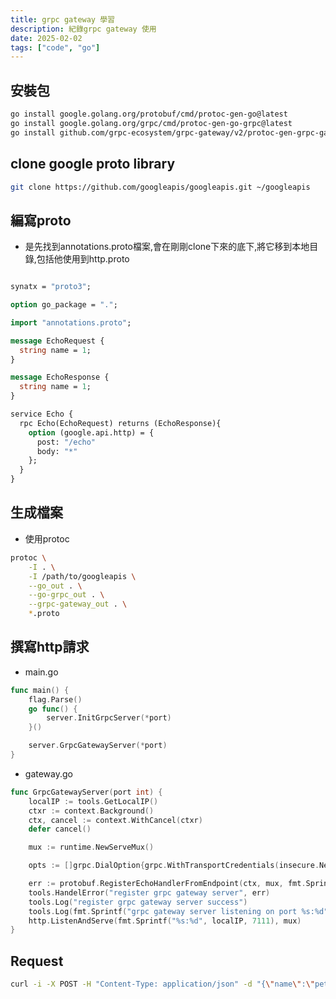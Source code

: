 ```yaml
---
title: grpc gateway 學習
description: 紀錄grpc gateway 使用
date: 2025-02-02
tags: ["code", "go"]
---
```


## 安裝包

```bash
go install google.golang.org/protobuf/cmd/protoc-gen-go@latest
go install google.golang.org/grpc/cmd/protoc-gen-go-grpc@latest
go install github.com/grpc-ecosystem/grpc-gateway/v2/protoc-gen-grpc-gateway@latest
```

## clone google proto library
```bash
git clone https://github.com/googleapis/googleapis.git ~/googleapis
```

## 編寫proto
- 是先找到annotations.proto檔案,會在剛剛clone下來的底下,將它移到本地目錄,包括他使用到http.proto
```proto

synatx = "proto3";

option go_package = ".";

import "annotations.proto";

message EchoRequest {
  string name = 1;
}

message EchoResponse {
  string name = 1;
}

service Echo {
  rpc Echo(EchoRequest) returns (EchoResponse){
    option (google.api.http) = {
      post: "/echo"
      body: "*"
    };
  }
}
```

## 生成檔案
- 使用protoc
```bash
protoc \
    -I . \
    -I /path/to/googleapis \
    --go_out . \
    --go-grpc_out . \
    --grpc-gateway_out . \
    *.proto
```

## 撰寫http請求

- main.go
```go
func main() {
	flag.Parse()
	go func() {
		server.InitGrpcServer(*port)
	}()

	server.GrpcGatewayServer(*port)
}

```

- gateway.go
```go
func GrpcGatewayServer(port int) {
	localIP := tools.GetLocalIP()
	ctxr := context.Background()
	ctx, cancel := context.WithCancel(ctxr)
	defer cancel()

	mux := runtime.NewServeMux()

	opts := []grpc.DialOption{grpc.WithTransportCredentials(insecure.NewCredentials())}

	err := protobuf.RegisterEchoHandlerFromEndpoint(ctx, mux, fmt.Sprintf("%s:%d", localIP, port), opts)
	tools.HandelError("register grpc gateway server", err)
	tools.Log("register grpc gateway server success")
	tools.Log(fmt.Sprintf("grpc gateway server listening on port %s:%d", localIP, 7111))
	http.ListenAndServe(fmt.Sprintf("%s:%d", localIP, 7111), mux)
}
```

## Request
```bash
curl -i -X POST -H "Content-Type: application/json" -d "{\"name\":\"peter\"}" http://:7111/echo
```
